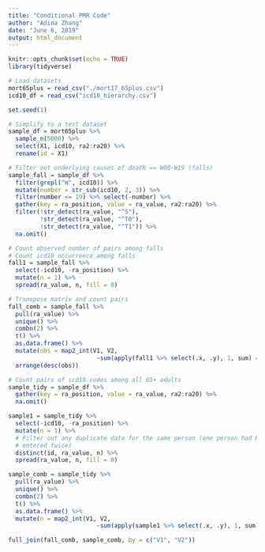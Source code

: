 ---
title: "Conditional PMR Code"
author: "Adina Zhang"
date: "June 6, 2019"
output: html_document
---

```{r setup, include=FALSE}
knitr::opts_chunk$set(echo = TRUE)
library(tidyverse)
```

```{r}
# Load datasets
mort65plus = read_csv("./mort17_65plus.csv")
icd10_df = read_csv("icd10_hierarchy.csv")

set.seed(1)

# Simplify to a test dataset
sample_df = mort65plus %>% 
  sample_n(5000) %>% 
  select(X1, icd10, ra2:ra20) %>% 
  rename(id = X1)

# Filter out underlying causes of death == W00-W19 (falls)
sample_fall = sample_df %>% 
  filter(grepl("W", icd10)) %>%
  mutate(number = str_sub(icd10, 2, 3)) %>% 
  filter(number <= 19) %>% select(-number) %>%
  gather(key = ra_position, value = ra_value, ra2:ra20) %>% 
  filter(!str_detect(ra_value, "^S"),
         !str_detect(ra_value, "^T0"),
         !str_detect(ra_value, "^T1")) %>% 
  na.omit()

```

```{r}
# Count observed number of pairs among falls
# Count icd10 occurrence among falls
fall1 = sample_fall %>%
  select(-icd10, -ra_position) %>% 
  mutate(n = 1) %>%
  spread(ra_value, n, fill = 0) 

# Transpose matrix and count pairs
fall_comb = sample_fall %>% 
  pull(ra_value) %>% 
  unique() %>% 
  combn(2) %>% 
  t() %>% 
  as.data.frame() %>% 
  mutate(obs = map2_int(V1, V2, 
                         ~sum(apply(fall1 %>% select(.x, .y), 1, sum) == 2))) %>% 
  arrange(desc(obs))
```

```{r}
# Count pairs of icd10 codes among all 65+ adults
sample_tidy = sample_df %>% 
  gather(key = ra_position, value = ra_value, ra2:ra20) %>% 
  na.omit()

sample1 = sample_tidy %>% 
  select(-icd10, -ra_position) %>% 
  mutate(n = 1) %>% 
  # Filter out any duplicate data for the same person (one person had K729 
  # entered twice)
  distinct(id, ra_value, n) %>% 
  spread(ra_value, n, fill = 0)

sample_comb = sample_tidy %>% 
  pull(ra_value) %>% 
  unique() %>% 
  combn(2) %>% 
  t() %>% 
  as.data.frame() %>% 
  mutate(n = map2_int(V1, V2, 
                         ~sum(apply(sample1 %>% select(.x, .y), 1, sum) == 2))) 

full_join(fall_comb, sample_comb, by = c("V1", "V2"))
  
```

